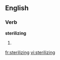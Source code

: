 
==English==

===Verb===
'''sterilizing'''

# {{present participle of|sterilize}}

[[fr:sterilizing]]
[[vi:sterilizing]]